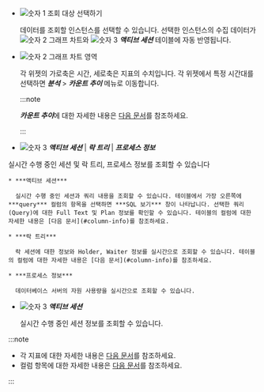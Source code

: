 * ![숫자 1](/img/number-01.png) 조회 대상 선택하기

  데이터를 조회할 인스턴스를 선택할 수 있습니다. 선택한 인스턴스의 수집 데이터가 ![숫자 2](/img/number-02.png) 그래프 차트와 ![숫자 3](/img/number-03.png) ***액티브 세션*** 테이블에 자동 반영됩니다.

* ![숫자 2](/img/number-02.png) 그래프 차트 영역

  각 위젯의 가로축은 시간, 세로축은 지표의 수치입니다. 각 위젯에서 특정 시간대를 선택하면 ***분석*** > ***카운트 추이*** 메뉴로 이동합니다.

  :::note

  ***카운트 추이***에 대한 자세한 내용은 [다음 문서](analysis-count-trend)를 참조하세요.

  :::

<Xclude product='redis'>

  * ![숫자 3](/img/number-03.png) ***액티브 세션*** | ***락 트리*** | ***프로세스 정보***

  실시간 수행 중인 세션 및 락 트리, 프로세스 정보를 조회할 수 있습니다

    * ***액티브 세션***

      실시간 수행 중인 세션과 쿼리 내용을 조회할 수 있습니다. 테이블에서 가장 오른쪽에 ***query*** 컬럼의 항목을 선택하면 ***SQL 보기*** 창이 나타납니다. 선택한 쿼리(Query)에 대한 Full Text 및 Plan 정보를 확인할 수 있습니다. 테이블의 컬럼에 대한 자세한 내용은 [다음 문서](#column-info)를 참조하세요.

    * ***락 트리***

      락 세션에 대한 정보와 Holder, Waiter 정보를 실시간으로 조회할 수 있습니다. 테이블의 컬럼에 대한 자세한 내용은 [다음 문서](#column-info)를 참조하세요.

    * ***프로세스 정보***

      데이터베이스 서버의 자원 사용량을 실시간으로 조회할 수 있습니다.

</Xclude>

<InDoc product='redis'>

* ![숫자 3](/img/number-03.png) ***액티브 세션***

  실시간 수행 중인 세션 정보를 조회할 수 있습니다.

</InDoc>

:::note

* 각 지표에 대한 자세한 내용은 [다음 문서](metrics-data-list)를 참조하세요. 
* 컬럼 항목에 대한 자세한 내용은 [다음 문서](#info-of-column)를 참조하세요.

:::